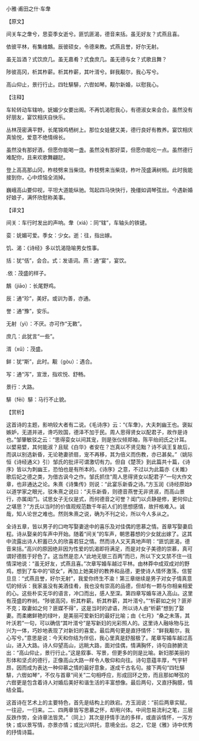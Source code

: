 

小雅·甫田之什·车舝

【原文】

间关车之舝兮，思娈季女逝兮。匪饥匪渴，德音来括。虽无好友？式燕且喜。

依彼平林，有集维鷮。辰彼硕女，令德来教。式燕且誉，好尔无射。

虽无旨酒？式饮庶几。虽无嘉肴？式食庶几。虽无德与女？式歌且舞？

陟彼高冈，析其柞薪。析其柞薪，其叶湑兮。鲜我觏尔，我心写兮。

高山仰止，景行行止。四牡騑騑，六辔如琴。觏尔新婚，以慰我心。

【注释】

车轮转动车辖响，妩媚少女要出阁。不再饥渴慰我心，有德淑女来会合。虽然没有好朋友，宴饮相庆自快乐。

丛林茂密满平野，长尾锦鸡栖树上。那位女娃健又美，德行良好有教养。宴饮相庆真愉悦，爱意不绝情绵长。

虽然没有那好酒，但愿你能喝一盏。虽然没有那好菜，但愿你能吃一点。虽然德行难配你，且来欢歌舞翩跹。

登上高高那山冈，柞枝劈来当柴烧。柞枝劈来当柴烧，柞叶茂盛满树梢。此时我能接到你，心中烦恼全消掉。

巍峨高山要仰视，平坦大道能纵驰。驾起四马快快行，挽缰如调琴弦丝。今遇新婚好娘子，满怀欣慰称美事。

【译文】

间关：车行时发出的声响。舝（xiá）：同“辖”，车轴头的铁键。

娈：妩媚可爱。季女：少女。逝：往，指出嫁。

饥、渴：《诗经》多以饥渴隐喻男女性事。

括：犹“佸”，会合。式：发语词。燕：通“宴”，宴饮。

.依：茂盛的样子。

鷮（jiāo）：长尾野鸡。

辰：通“珍”，美好。或训为善，亦通。

誉：通“豫”，安乐。

无射（yì）：不厌。亦可作“无斁”。

庶几：此犹言“一些”。

湑（xǔ）：茂盛。

鲜：犹“斯”，此时。觏（gòu）：遇合。

写：通“泻”，宣泄，指欢悦、舒畅。

景行：大路。

騑（fēi）騑：马行不止貌。

【赏析】

这首诗的主题，影响较大者有二说。《毛诗序》云：“《车舝》，大夫刺幽王也。褒姒嫉妒，无道并进，谗巧败国，德泽不加于民。周人思得贤女以配君子，故作是诗也。”邹肇敏驳之云：“思得娈女以间其宠，则是张仪倾郑袖，陈平绐阏氏之计耳。以嬖易嬖，其何能淑？且赋《白华》者安在？岂真以不贤见黜？诗不讽王复故后，而讽以别选新昏，无论艳妻骄扇，宠不再移，其为倍义而伤教，亦已甚矣。”（姚际恒《诗经通义》引）邹氏的批评可谓激切有力。但自《楚茨》到此篇共十篇，《诗序》皆以为刺幽王，恐怕也是有所本的。《诗序》之意，不过以为此篇亦《关雎》歌后妃之德之类，为借古讽今之作。邹氏抓住“周人思得贤女以配君子”一句大作文章，也非通达之论。朱熹《诗集传》则说：“此宴乐新昏之诗。”方玉润《诗经原始》以道学家之眼光，驳朱熹之说曰：“夫乐新昏，则德音燕誉无非贤淑，而高山景行，亦属闺门。试思女子无仪是式，而何德音之可誉？闺门以贞静是修，更何仰止之堪思？”方氏以当时的价值观规范数千年前人们的思想感情，故扞格难入。诚哉，知人论世之难也。然则朱熹之说，确为不刊之论，所以今人多从之。

全诗五章，皆以男子的口吻写娶妻途中的喜乐及对佳偶的思慕之情。首章写娶妻启程。诗从娶亲的车声中开始。随着“间关”的车声，朝思暮想的少女就出嫁了。这其中流露出诗人积蓄已久的欣喜若狂之情。然而诗人又天真地声明：“匪饥匪渴，德音来括。”高兴的原因绝非因为性爱的饥渴即将满足，而是对女子美德的崇慕，真可谓好德胜于好色了。这当然是恋人“此地无银三百两”而已，所以下文又禁不住一往情深地说：“虽无好友，式燕且喜。”次章写婚车越过平林。由林莽中成双成对的野鸡，想到了车中的“硕女”，再加上她美好的教养和品德，更使诗人情怀激荡，信誓旦旦：“式燕且誉，好尔无射”，我爱你终生不渝！第三章继续是男子对女子情真意切的倾诉：我家虽没有美酒佳肴，我也没有崇高的品德，但却有一颗与你相亲相爱的心。这些朴实无华的语言，冲口而出，感人至深。第四章写婚车进入高山。这里有茂盛的柞树。“陟彼高冈，析其柞薪。析其柞薪，其叶湑兮。”“析薪如之何？匪斧不克；取妻如之何？匪媒不得”，这是当时的谚语，所以诗人由“析薪”想到了娶妻。而柔嫩鲜艳的绿叶，是美丽可爱新妇的最好比喻；由《七月》“桑之未落，其叶沃若”一句，可以确信“其叶湑兮”是写新妇的光彩照人的。这里诗人融咏物与比兴为一体，巧妙地表现了对新妇的喜爱。最后两句更是直抒情怀：“鲜我觏尔，我心写兮。”意思是说：今天和你结为伴侣，我心里真是舒服极了。尾章写婚车越过高山，进入大路。诗人仰望高山，远眺大路，面对佳偶，情满胸怀，诗句自肺腑流出：“高山仰止，景行行止。”这是叙事、写景，但更多的则是比喻。新妇那美丽的形体和坚贞的德行，正像高山大路一样令人敬仰和向往。诗句意蕴丰厚，气宇轩昂，因而成为表达一种仰慕之情的最好意象，遂成千古名句。接下两句“四牡騑騑，六辔如琴“，不仅与首章“间关”二句相呼应，形成回环之势，而且那如琴弦的六辔更是包含着诗人对婚后美好和谐生活的丰富想像。最后两句，又直抒胸臆，情结全篇。

这首诗在艺术上的主要特色，首先是结构上的跌宕。方玉润说：“前后两章实赋，一往迎，一归来。二、四两章皆写思慕之怀，却用兴体。中间忽易流利之笔，三层反跌作势，全诗章法皆灵。”（同上）其次是抒情手法的多样，或直诉情怀，一泻方快；或以景写情，亦景亦情；或比兴烘托，意境全出。总之，它是《雅》诗中优秀的抒情诗篇。

